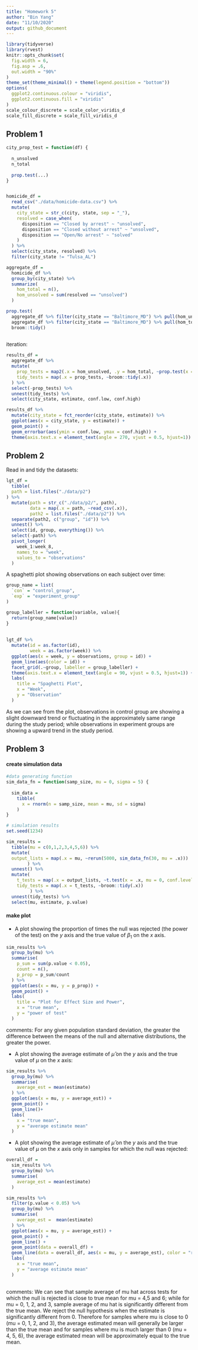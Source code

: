 ```yaml
---
title: "Homework 5"
author: "Bin Yang"
date: "11/10/2020"
output: github_document
---
```

```r
library(tidyverse)
library(rvest)
knitr::opts_chunk$set(
  fig.width = 6,
  fig.asp = .6,
  out.width = "90%"
)
theme_set(theme_minimal() + theme(legend.position = "bottom"))
options(
  ggplot2.continuous.colour = "viridis",
  ggplot2.continuous.fill = "viridis"
)
scale_colour_discrete = scale_color_viridis_d
scale_fill_discrete = scale_fill_viridis_d
```

## Problem 1 
```r
city_prop_test = function(df) {
  
  n_unsolved 
  n_total 
  
  prop.test(...)
}


homicide_df = 
  read_csv("./data/homicide-data.csv") %>% 
  mutate(
    city_state = str_c(city, state, sep = "_"),
    resolved = case_when(
      disposition == "Closed by arrest" ~ "unsolved", 
      disposition == "Closed without arrest" ~ "unsolved",
      disposition == "Open/No arrest" ~ "solved"
    )
  ) %>% 
  select(city_state, resolved) %>% 
  filter(city_state != "Tulsa_AL") 
``` 


```r
aggregate_df = 
  homicide_df %>% 
  group_by(city_state) %>% 
  summarize(
    hom_total = n(),
    hom_unsolved = sum(resolved == "unsolved")
  ) 
```


```r
prop.test(
  aggregate_df %>% filter(city_state == "Baltimore_MD") %>% pull(hom_unsolved), 
  aggregate_df %>% filter(city_state == "Baltimore_MD") %>% pull(hom_total)) %>% 
  broom::tidy()
  
```

iteration:  

```r
results_df =
  aggregate_df %>% 
  mutate(
    prop_tests = map2(.x = hom_unsolved, .y = hom_total, ~prop.test(x = .x, n = .y)),
    tidy_tests = map(.x = prop_tests, ~broom::tidy(.x))
  ) %>% 
  select(-prop_tests) %>% 
  unnest(tidy_tests) %>% 
  select(city_state, estimate, conf.low, conf.high)
```

```r
results_df %>% 
  mutate(city_state = fct_reorder(city_state, estimate)) %>% 
  ggplot(aes(x = city_state, y = estimate)) +
  geom_point() + 
  geom_errorbar(aes(ymin = conf.low, ymax = conf.high)) +
  theme(axis.text.x = element_text(angle = 270, vjust = 0.5, hjust=1))
```

## Problem 2 
  
Read in and tidy the datasets:
  
```r
lgt_df = 
  tibble(
  path = list.files("./data/p2")
) %>% 
  mutate(path = str_c("./data/p2/", path),
         data = map(.x = path, ~read_csv(.x)),
         path2 = list.files("./data/p2")) %>%
  separate(path2, c("group", "id")) %>% 
  unnest() %>% 
  select(id, group, everything()) %>% 
  select(-path) %>% 
  pivot_longer(
    week_1:week_8,
    names_to = "week",
    values_to = "observations"
  )
```
  
A spaghetti plot showing observations on each subject over time:   

```r
group_name = list(
  `con` = "control_group",
  `exp` = "experiment_group"
)

group_labeller = function(variable, value){
  return(group_name[value])
}
  
  
lgt_df %>% 
  mutate(id = as.factor(id),
         week = as.factor(week)) %>% 
  ggplot(aes(x = week, y = observations, group = id)) +
  geom_line(aes(color = id)) +
  facet_grid(.~group, labeller = group_labeller) +
  theme(axis.text.x = element_text(angle = 90, vjust = 0.5, hjust=1)) + 
  labs(
    title = "Spaghetti Plot", 
    x = "Week",
    y = "Observation"
  )

```
As we can see from the plot, observations in control group are showing a slight downward trend or fluctuating in the approximately same range during the study period; while observations in experiment groups are showing a upward trend in the study period. 

## Problem 3  

#### create simulation data

```r
#data generating function 
sim_data_fn = function(samp_size, mu = 0, sigma = 5) {
  
  sim_data = 
    tibble(
      x = rnorm(n = samp_size, mean = mu, sd = sigma)
    )
}

# simulation results
set.seed(1234) 

sim_results = 
  tibble(mu = c(0,1,2,3,4,5,6)) %>% 
  mutate(
  output_lists = map(.x = mu, ~rerun(5000, sim_data_fn(30, mu = .x)))
        ) %>% 
  unnest() %>% 
  mutate(
    t_tests = map(.x = output_lists, ~t.test(x = .x, mu = 0, conf.level = 0.95)),
    tidy_tests = map(.x = t_tests, ~broom::tidy(.x))
         ) %>% 
  unnest(tidy_tests) %>% 
  select(mu, estimate, p.value)
```

#### make plot  

* A plot showing the proportion of times the null was rejected (the power of the test) on the *y* axis and the true value of $\beta_1$ on the *x* axis.

```r
sim_results %>% 
  group_by(mu) %>%
  summarise(
    p_sum = sum(p.value < 0.05),
    count = n(),
    p_prop = p_sum/count
  ) %>% 
  ggplot(aes(x = mu, y = p_prop)) +
  geom_point() +
  labs(
    title = "Plot for Effect Size and Power",
    x = "true mean",
    y = "power of test"
  )
```
  
comments: For any given population standard deviation, the greater the difference between the means of the null and alternative distributions, the greater the power.  

* A plot showing the average estimate of $\hat{\mu}$ on the *y* axis and the true value of $\mu$ on the *x* axis:

```r
sim_results %>% 
  group_by(mu) %>% 
  summarise(
    average_est = mean(estimate)
  ) %>% 
  ggplot(aes(x = mu, y = average_est)) +
  geom_point() +
  geom_line()+
  labs(
    x = "true mean",
    y = "average estimate mean"
  ) 
``` 
  
* A plot showing the average estimate of $\hat{\mu}$ on the *y* axis and the true value of $\mu$ on the *x* axis only in samples for which the null was rejected:  

```r
overall_df = 
  sim_results %>% 
  group_by(mu) %>% 
  summarise(
    average_est = mean(estimate)
  ) 

sim_results %>% 
  filter(p.value < 0.05) %>% 
  group_by(mu) %>% 
  summarise(
    average_est =  mean(estimate)
  ) %>% 
  ggplot(aes(x = mu, y = average_est)) +
  geom_point() +
  geom_line() + 
  geom_point(data = overall_df) +
  geom_line(data = overall_df, aes(x = mu, y = average_est), color = "red") + 
  labs(
    x = "true mean",
    y = "average estimate mean"
  )
  
```
comments:  We can see that sample average of mu hat across tests for which the null is rejected is close to true mean for mu = 4,5 and 6; while for mu = 0, 1, 2, and 3, sample average of mu hat is significantly different from the true mean. We reject the null hypothesis when the estimate is significantly different from 0. Therefore for samples where mu is close to 0 (mu = 0, 1, 2, and 3), the average estimated mean will generally be larger than the true mean and for samples where mu is much larger than 0 (mu = 4, 5, 6), the average estimated mean will be approximately equal to the true mean. 
